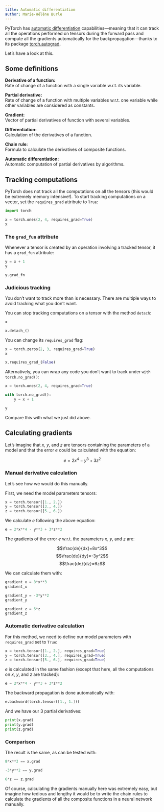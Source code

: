 ```yaml
---
title: Automatic differentiation
author: Marie-Hélène Burle
---
```


:::{.def}

PyTorch has [automatic differentiation](https://en.wikipedia.org/wiki/Automatic_differentiation) capabilities—meaning that it can track all the operations performed on tensors during the forward pass and compute all the gradients automatically for the backpropagation—thanks to its package [torch.autograd](https://pytorch.org/docs/stable/autograd.html).

Let's have a look at this.

:::

## Some definitions

**Derivative of a function:** \
Rate of change of a function with a single variable w.r.t. its variable.

**Partial derivative:** \
Rate of change of a function with multiple variables w.r.t. one variable while other variables are considered as constants.

**Gradient:** \
Vector of partial derivatives of function with several variables.

**Differentiation:** \
Calculation of the derivatives of a function.

**Chain rule:** \
Formula to calculate the derivatives of composite functions.

**Automatic differentiation:** \
Automatic computation of partial derivatives by algorithms.

## Tracking computations

PyTorch does not track all the computations on all the tensors (this would be extremely memory intensive!). To start tracking computations on a vector, set the `requires_grad` attribute to `True`:

```python
import torch

x = torch.ones(2, 4, requires_grad=True)
x
```

### The `grad_fun` attribute

Whenever a tensor is created by an operation involving a tracked tensor, it has a `grad_fun` attribute:

```python
y = x + 1
y
```

```python
y.grad_fn
```

### Judicious tracking

You don't want to track more than is necessary. There are multiple ways to avoid tracking what you don't want.

You can stop tracking computations on a tensor with the method `detach`:

```python
x
```

```python
x.detach_()
```

You can change its `requires_grad` flag:

```python
x = torch.zeros(2, 3, requires_grad=True)
x
```

```python
x.requires_grad_(False)
```

Alternatively, you can wrap any code you don't want to track under `with torch.no_grad()`:

```python
x = torch.ones(2, 4, requires_grad=True)

with torch.no_grad():
    y = x + 1

y
```

:::{.note}

Compare this with what we just did above.

:::

## Calculating gradients

Let's imagine that $x$, $y$, and $z$ are tensors containing the parameters of a model and that the error $e$ could be calculated with the equation:

$$e=2x^4-y^3+3z^2$$

### Manual derivative calculation

Let's see how we would do this manually.

First, we need the model parameters tensors:

```python
x = torch.tensor([1., 2.])
y = torch.tensor([3., 4.])
z = torch.tensor([5., 6.])
```

We calculate $e$ following the above equation:

```python
e = 2*x**4 - y**3 + 3*z**2
```

The gradients of the error $e$ w.r.t. the parameters $x$, $y$, and $z$ are:

$$\frac{de}{dx}=8x^3$$
$$\frac{de}{dy}=-3y^2$$
$$\frac{de}{dz}=6z$$

We can calculate them with:


```python
gradient_x = 8*x**3
gradient_x
```

```python
gradient_y = -3*y**2
gradient_y
```

```python
gradient_z = 6*z
gradient_z
```

### Automatic derivative calculation

For this method, we need to define our model parameters with `requires_grad` set to `True`:

```python
x = torch.tensor([1., 2.], requires_grad=True)
y = torch.tensor([3., 4.], requires_grad=True)
z = torch.tensor([5., 6.], requires_grad=True)
```

 $e$ is calculated in the same fashion (except that here, all the computations on $x$, $y$, and $z$ are tracked):

```python
e = 2*x**4 - y**3 + 3*z**2
```

The backward propagation is done automatically with:

```python
e.backward(torch.tensor([1., 1.]))
```

And we have our 3 partial derivatives:

```python
print(x.grad)
print(y.grad)
print(z.grad)
```

### Comparison

The result is the same, as can be tested with:

```python
8*x**3 == x.grad
```

```python
-3*y**2 == y.grad
```

```python
6*z == z.grad
```

Of course, calculating the gradients manually here was extremely easy, but imagine how tedious and lengthy it would be to write the chain rules to calculate the gradients of all the composite functions in a neural network manually.
